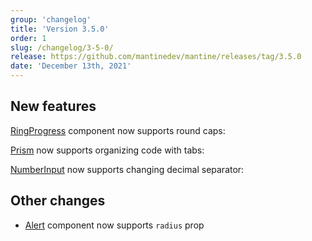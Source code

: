 ```yaml
---
group: 'changelog'
title: 'Version 3.5.0'
order: 1
slug: /changelog/3-5-0/
release: https://github.com/mantinedev/mantine/releases/tag/3.5.0
date: 'December 13th, 2021'
---
```



## New features

[RingProgress](https://mantine.dev/core/ring-progress/) component now supports round caps:

<Demo data={RingProgressDemos.configurator} />

[Prism](https://mantine.dev/others/prism/) now supports organizing code with tabs:

<Demo data={PrismDemos.tabs} />

[NumberInput](https://mantine.dev/core/number-input/) now supports changing decimal separator:

<Demo data={NumberInputDemos.decimalSeparator} />

## Other changes

- [Alert](https://mantine.dev/core/alert/) component now supports `radius` prop
